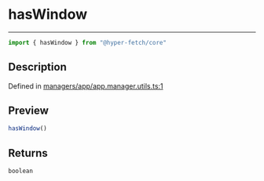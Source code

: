 

# hasWindow

<div class="api-docs__separator" data-reactroot="">

---

</div><div class="api-docs__import" data-reactroot="">

```ts
import { hasWindow } from "@hyper-fetch/core"
```

</div><div class="api-docs__section">

## Description

</div><div class="api-docs__description"><span class="api-docs__do-not-parse">



</span></div><p class="api-docs__definition">

Defined in [managers/app/app.manager.utils.ts:1](https://github.com/BetterTyped/hyper-fetch/blob/3f01c37e/packages/core/src/managers/app/app.manager.utils.ts#L1)

</p><div class="api-docs__section">

## Preview

</div><div class="api-docs__preview fn">

```ts
hasWindow()
```

</div><div class="api-docs__section">

## Returns

</div><div class="api-docs__returns">

```ts
boolean
```

</div>
